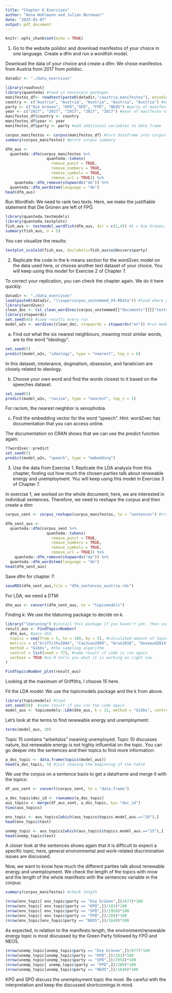 ```yaml
---
title: "Chapter 6 Exercises"
author: "Anna Wohlmann and Julian Bernauer"
date: "2025-01-07"
output: pdf_document
---
```


```r
knitr::opts_chunk$set(echo = TRUE)
```

1) Go to the website polidoc and download manifestos of your choice in one language. Create a dfm and run a wordfish model.

Download the data of your choice and create a dfm: 
We chose manifestos from Austria from 2017 from polidoc.
```r
datadir <- "./data_exercises"

library(readtext)
library(quanteda) #read in necessary packages
manifestos_df<- readtext(paste0(datadir,"/austria_manifestos"), encoding= "UTF-8") #read in data from folder
country <- c("Austria", "Austria", "Austria", "Austria", "Austria") #add a country variable 
party <- c("Die Grünen", "KPÖ","SPÖ", "FPÖ", "NEOS") #party of manifesto variable - same order as in folder!
year <- c("2017", "2017", "2017", "2017", "2017") #year of manifesto variable
manifestos_df$country <- country 
manifestos_df$year <- year
manifestos_df$party <- party #add additional variables to data frame

corpus_manifestos <- corpus(manifestos_df) #turn dataframe into corpus
summary(corpus_manifestos) #print corpus summary

dfm_aus <-
  quanteda::dfm(corpus_manifestos %>%
                  quanteda::tokens(
                    remove_punct = TRUE,
                    remove_numbers = TRUE,
                    remove_symbols = TRUE,
                    remove_url = TRUE)) %>%
    quanteda::dfm_remove(stopwords("de")) %>% 
  quanteda::dfm_wordstem(language = "de")
head(dfm_aus)

```


Run Wordfish:
We need to rank two texts. Here, we make the justifiable statement that Die Grünen are left of FPÖ.
```r
library(quanteda.textmodels)
library(quanteda.textplots)
fish_aus <- textmodel_wordfish(dfm_aus, dir = c(1,4)) #1 = Die Grünen, 4 = FPÖ
summary(fish_aus, n = 5) 
```

You can visualize the results:
```r
textplot_scale1d(fish_aus, doclabels=fish_aus$x@docvars$party) 
```


2) Replicate the code in the k-means section for the word2vec model on the data used here, or choose another text dataset of your choice. You will keep using this model for Exercise 2 of Chapter 7.

To correct your replication, you can check the chapter again. We do it here quickly:

```r
datadir <- "./data_exercises"
load(paste0(datadir, "\\supercorpus_unstemmed_V4.RData")) #load where you saved it
library(word2vec)
clean_doc <- txt_clean_word2vec(corpus_unstemmed[["documents"]][["texts"]], ascii = TRUE, alpha = TRUE, tolower = TRUE, trim = TRUE)
library(stopwords)
set.seed(45) #same results every run
model_w2v <- word2vec(clean_doc, stopwords = stopwords("en")) #run model
```

a)	Find out what the six nearest neighbours, meaning most similar words, are to the word “ideology”.
```r
set.seed(5)
predict(model_w2v, "ideology", type = "nearest", top_n = 6)

```
In this dataset, intolerance, dogmatism, obsession, and fanaticism are closely related to ideology.

b)	Choose your own word and find the words closest to it based on the speeches dataset.
```r
set.seed(5)
predict(model_w2v, "racism", type = "nearest", top_n = 1)

```
For racism, the nearest neighbor is xenophobia.

c)	Find the embedding vector for the word “speech”. Hint: word2vec has documentation that you can access online.

The documentation on CRAN shows that we can use the predict function again:
```r
??word2vec::predict
set.seed(5)
predict(model_w2v, "speech", type = "embedding")

```


3) Use the data from Exercise 1. Replicate the LDA analysis from this chapter, finding out how much the chosen parties talk about renewable energy and unemployment. You will keep using this model in Exercise 3 of Chapter 7.

In exercise 1, we worked on the whole document; here, we are interested in individual sentences. Therefore, we need to reshape the corpus and then create a dtm:

```r
corpus_sent <- corpus_reshape(corpus_manifestos, to = "sentences") #transform into sentence corpus

dfm_sent_aus <-
  quanteda::dfm(corpus_sent %>%
                  quanteda::tokens(
                    remove_punct = TRUE,
                    remove_numbers = TRUE,
                    remove_symbols = TRUE,
                    remove_url = TRUE)) %>%
    quanteda::dfm_remove(stopwords("de")) %>% 
  quanteda::dfm_wordstem(language = "de")
head(dfm_sent_aus)

```

Save dfm for chapter 7:
```r
saveRDS(dfm_sent_aus,file = "dfm_sentences_austria.rds")
```

For LDA, we need a DTM: 
```r
dtm_aus <- convert(dfm_sent_aus, to = "topicmodels")
```

Finding k:
We use the ldatuning package to decide on k.
```r
library("ldatuning") #install this package if you haven't yet, then use library
result_aus <- FindTopicsNumber(
  dtm_aus, #pass dtm
  topics = seq(from = 5, to = 100, by = 5), #calculated amount of topics
  metrics = c("Griffiths2004", "CaoJuan2009", "Arun2010", "Deveaud2014"), #the algorithms
  method = "Gibbs", #the sampling algorithm
  control = list(seed = 77), #same result if code is run again
  verbose = TRUE #so R tells you what it is working on right now
)

FindTopicsNumber_plot(result_aus)
```
Looking at the maximum of Griffiths, I choose 15 here.

Fit the LDA model:
We use the topicmodels package and the k from above.
```r
library(topicmodels) #load
set.seed(50)  #same result if you run the code again
model_aus <- topicmodels::LDA(dtm_aus, k = 15, method = "Gibbs", control = list(alpha = 0.5, burnin = 1000, iter =3000)) #burnin and iter will be improved in exercise 3 of chapter 7

```

Let's look at the terms to find renewable energy and unemployment:
```r
terms(model_aus, 20) 
```
Topic 15 contains "arbeitslos" meaning unemployed. Topic 10 discusses nature, but renewable energy is not highly influential on the topic. You can go deeper into the sentences and their topics to find more information:

```r
a_doc_topic <- data.frame(topics(model_aus))
head(a_doc_topic, 5) #just showing the beginning of the table
```

We use the corpus on a sentence basis to get a dataframe and merge it with the topics:
```r
df_aus_sent <- convert(corpus_sent, to = "data.frame")

a_doc_topic$doc_id <- rownames(a_doc_topic)
aus_topics <- merge(df_aus_sent, a_doc_topic, by= "doc_id")
View(aus_topics)
```

```r
env_topic <- aus_topics[which(aus_topics$topics.model_aus.=="10"),]
head(env_topic$text) 

unemp_topic <- aus_topics[which(aus_topics$topics.model_aus.=="15"),]
head(unemp_topic$text) 
```

A closer look at the sentences shows again that it is difficult to expect a specific topic; here, general environmental and work-related discrimination issues are discussed.

Now, we want to know how much the different parties talk about renewable energy and unemployment. We check the length of the topics with nrow and the length of the whole manifesto with the sentences variable in the corpus:

```r
summary(corpus_manifestos) #check length

(nrow(env_topic[ env_topic$party == "Die Grünen",])/677)*100
(nrow(env_topic[ env_topic$party == "KPÖ",])/181)*100
(nrow(env_topic[ env_topic$party == "SPÖ",])/2958)*100
(nrow(env_topic[ env_topic$party == "FPÖ",])/289)*100
(nrow(env_topic[env_topic$party == "NEOS",])/1649)*100 
```
As expected, in relation to the manifesto length, the environment/renewable energy topic is most discussed by the Green Party followed by FPÖ and NEOS.

```r
(nrow(unemp_topic[unemp_topic$party == "Die Grünen",])/677)*100 
(nrow(unemp_topic[unemp_topic$party == "KPÖ",])/181)*100
(nrow(unemp_topic[unemp_topic$party == "SPÖ",])/2958)*100
(nrow(unemp_topic[ unemp_topic$party == "FPÖ",])/289)*100
(nrow(unemp_topic[unemp_topic$party == "NEOS",])/1649)*100 
```
KPÖ and SPÖ discuss the unemployment topic the most. Be careful with the interpretation and keep the discussed shortcomings in mind.